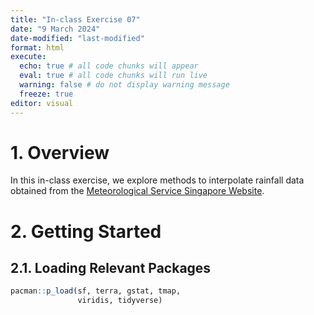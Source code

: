 ```yaml
---
title: "In-class Exercise 07"
date: "9 March 2024"
date-modified: "last-modified"
format: html
execute: 
  echo: true # all code chunks will appear
  eval: true # all code chunks will run live
  warning: false # do not display warning message
  freeze: true
editor: visual
---
```


# 1. Overview
In this in-class exercise, we explore methods to interpolate rainfall data obtained from the [Meteorological Service Singapore Website](https://www.weather.gov.sg/climate-historical-daily/).

# 2. Getting Started

## 2.1. Loading Relevant Packages
```r
pacman::p_load(sf, terra, gstat, tmap,
               viridis, tidyverse)
```

